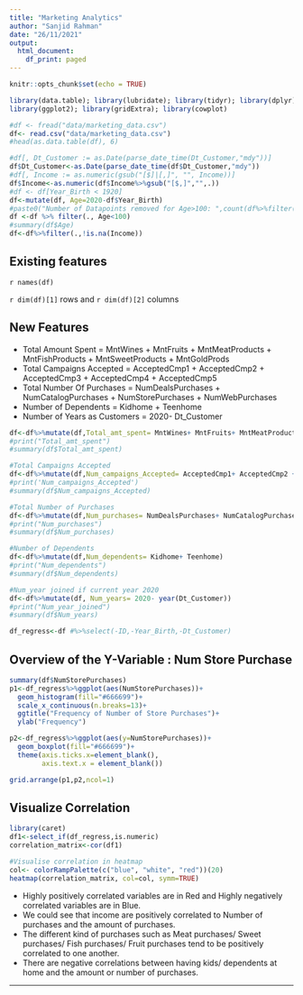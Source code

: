 ```yaml
---
title: "Marketing Analytics"
author: "Sanjid Rahman"
date: "26/11/2021"
output:
  html_document:
    df_print: paged
---
```


```r
knitr::opts_chunk$set(echo = TRUE)
```

```r
library(data.table); library(lubridate); library(tidyr); library(dplyr)
library(ggplot2); library(gridExtra); library(cowplot)
```


```r
#df <- fread("data/marketing_data.csv")
df<- read.csv("data/marketing_data.csv")
#head(as.data.table(df), 6)
```

```r
#df[, Dt_Customer := as.Date(parse_date_time(Dt_Customer,"mdy"))]
df$Dt_Customer<-as.Date(parse_date_time(df$Dt_Customer,"mdy"))
#df[, Income := as.numeric(gsub("[$]|[,]", "", Income))]
df$Income<-as.numeric(df$Income%>%gsub("[$,]","",.))
#df <- df[Year_Birth < 1920]
df<-mutate(df, Age=2020-df$Year_Birth)
#paste0("Number of Datapoints removed for Age>100: ",count(df%>%filter(.,Age>100)))
df <-df %>% filter(., Age<100)
#summary(df$Age)
df<-df%>%filter(.,!is.na(Income))
```

## Existing features

`r names(df)`

`r dim(df)[1]` rows and `r dim(df)[2]` columns

## New Features

- Total Amount Spent = MntWines + MntFruits + MntMeatProducts + MntFishProducts + MntSweetProducts + MntGoldProds
- Total Campaigns Accepted = AcceptedCmp1 +  AcceptedCmp2  + AcceptedCmp3 +  AcceptedCmp4 +  AcceptedCmp5
- Total Number Of Purchases = NumDealsPurchases + NumCatalogPurchases + NumStorePurchases + NumWebPurchases
- Number of Dependents = Kidhome +  Teenhome
- Number of Years as Customers = 2020- Dt_Customer

```r
df<-df%>%mutate(df,Total_amt_spent= MntWines+ MntFruits+ MntMeatProducts+ MntFishProducts+ MntSweetProducts+ MntGoldProds)
#print("Total_amt_spent")
#summary(df$Total_amt_spent)

#Total Campaigns Accepted
df<-df%>%mutate(df,Num_campaigns_Accepted= AcceptedCmp1+ AcceptedCmp2 +AcceptedCmp3+ AcceptedCmp4+ AcceptedCmp5)
#print('Num_campaigns_Accepted')
#summary(df$Num_campaigns_Accepted)

#Total Number of Purchases
df<-df%>%mutate(df,Num_purchases= NumDealsPurchases+ NumCatalogPurchases+ NumStorePurchases+ NumWebPurchases)
#print("Num_purchases")
#summary(df$Num_purchases)

#Number of Dependents
df<-df%>%mutate(df,Num_dependents= Kidhome+ Teenhome)
#print("Num_dependents")
#summary(df$Num_dependents)

#Num_year joined if current year 2020
df<-df%>%mutate(df, Num_years= 2020- year(Dt_Customer))
#print("Num_year_joined")
#summary(df$Num_years)
```


```r
df_regress<-df #%>%select(-ID,-Year_Birth,-Dt_Customer)
```
## Overview of the Y-Variable : Num Store Purchase
```r
summary(df$NumStorePurchases)
p1<-df_regress%>%ggplot(aes(NumStorePurchases))+
  geom_histogram(fill="#666699")+
  scale_x_continuous(n.breaks=13)+
  ggtitle("Frequency of Number of Store Purchases")+
  ylab("Frequency")  

p2<-df_regress%>%ggplot(aes(y=NumStorePurchases))+ 
  geom_boxplot(fill="#666699")+ 
  theme(axis.ticks.x=element_blank(),
        axis.text.x = element_blank())

grid.arrange(p1,p2,ncol=1)
```

## Visualize Correlation
```r
library(caret)
df1<-select_if(df_regress,is.numeric)
correlation_matrix<-cor(df1)

#Visualise correlation in heatmap
col<- colorRampPalette(c("blue", "white", "red"))(20)
heatmap(correlation_matrix, col=col, symm=TRUE)   
```


- Highly positively correlated variables are in Red and Highly negatively correlated variables are in Blue.
- We could see that income are positively correlated to Number of purchases and the amount of purchases.
- The different kind of purchases such as Meat purchases/ Sweet purchases/ Fish purchases/ Fruit purchases tend to be positively correlated to one another.
- There are negative correlations between having kids/ dependents at home and the amount or number of purchases.

---